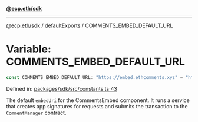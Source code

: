 [**@ecp.eth/sdk**](../../index.mdx)

***

[@ecp.eth/sdk](/sdk-reference/index.mdx) / [defaultExports](/sdk-reference/defaultExports/index.mdx) / COMMENTS\_EMBED\_DEFAULT\_URL

# Variable: COMMENTS\_EMBED\_DEFAULT\_URL

```ts
const COMMENTS_EMBED_DEFAULT_URL: "https://embed.ethcomments.xyz" = "https://embed.ethcomments.xyz";
```

Defined in: [packages/sdk/src/constants.ts:43](https://github.com/ecp-eth/comments-monorepo/blob/main/packages/sdk/src/constants.ts#L43)

The default `embedUri` for the CommentsEmbed component.
It runs a service that creates app signatures for requests and
submits the transaction to the `CommentManager` contract.
